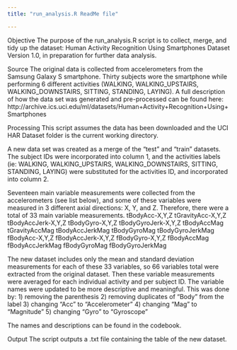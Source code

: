 ```yaml
---
title: "run_analysis.R ReadMe file"

---
```


Objective 
The purpose of the run_analysis.R script is to collect, merge, and tidy up the dataset: Human Activity Recognition Using Smartphones Dataset
Version 1.0, in preparation for further data analysis.

Source
The original data is collected from accelerometers from the Samsung Galaxy S smartphone. Thirty subjects wore the smartphone while performing 6 different activities (WALKING, WALKING_UPSTAIRS, WALKING_DOWNSTAIRS, SITTING, STANDING, LAYING). A full description of how the data set was generated and pre-processed can be found here: http://archive.ics.uci.edu/ml/datasets/Human+Activity+Recognition+Using+Smartphones 

Processing 
This script assumes the data has been downloaded and the UCI HAR Dataset folder is the current working directory.

A new data set was created as a merge of the "test" and "train" datasets. The subject IDs were incorporated into column 1, and the activities labels (ie: WALKING, WALKING_UPSTAIRS, WALKING_DOWNSTAIRS, SITTING, STANDING, LAYING) were substituted for the activities ID, and incorporated into column 2. 

Seventeen main variable measurements were collected from the accelerometers (see list below), and some of these variables were measured in 3 different axial directions: X, Y, and Z. Therefore, there were a total of 33 main variable measurements.
tBodyAcc-X,Y,Z
tGravityAcc-X,Y,Z
tBodyAccJerk-X,Y,Z
tBodyGyro-X,Y,Z
tBodyGyroJerk-X,Y,Z
tBodyAccMag
tGravityAccMag
tBodyAccJerkMag
tBodyGyroMag
tBodyGyroJerkMag
fBodyAcc-X,Y,Z
fBodyAccJerk-X,Y,Z
fBodyGyro-X,Y,Z
fBodyAccMag
fBodyAccJerkMag
fBodyGyroMag
fBodyGyroJerkMag

The new dataset includes only the mean and standard deviation measurements for each of these 33 variables, so 66 variables total were extracted from the original dataset. Then these variable measurements were averaged for each individual activity and per subject ID. The variable names were updated to be more descriptive and meaningful. This was done by:
1) removing the parenthesis 
2) removing duplicates of "Body" from the label 
3) changing "Acc" to "Accelerometer"
4) changing "Mag" to "Magnitude"
5) changing "Gyro" to "Gyroscope"

The names and descriptions can be found in the codebook. 

Output
The script outputs a .txt file containing the table of the new dataset. 
